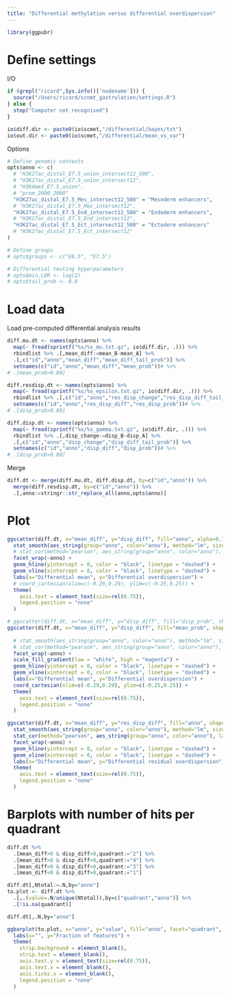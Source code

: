```yaml
---
title: "Differential methylation versus differential overdispersion"
---
```


```r
library(ggpubr)
```

# Define settings

I/O
```r
if (grepl("ricard",Sys.info()['nodename'])) {
  source("/Users/ricard/scnmt_gastrulation/settings.R")
} else {
  stop("Computer not recognised")
}

io$diff.dir <- paste0(io$scmet,"/differential/bayes/txt")
io$out.dir <- paste0(io$scmet,"/differential/mean_vs_var")
```

Options
```r
# Define genomic contexts
opts$anno <- c(
  # "H3K27ac_distal_E7.5_union_intersect12_500",
  # "H3K27ac_distal_E7.5_union_intersect12",
  # "H3K4me3_E7.5_union",
  # "prom_2000_2000"
  "H3K27ac_distal_E7.5_Mes_intersect12_500" = "Mesoderm enhancers",
  # "H3K27ac_distal_E7.5_Mes_intersect12",
  "H3K27ac_distal_E7.5_End_intersect12_500" = "Endoderm enhancers",
  # "H3K27ac_distal_E7.5_End_intersect12",
  "H3K27ac_distal_E7.5_Ect_intersect12_500" = "Ectoderm enhancers"
  # "H3K27ac_distal_E7.5_Ect_intersect12"
)

# Define groups
# opts$groups <- c("E6.5", "E7.5")

# Differential testing hyperparameters
# opts$min.LOR <- log(2)
# opts$tail_prob <- 0.8
```

# Load data

Load pre-computed differential analysis results
```r
diff.mu.dt <- names(opts$anno) %>% 
  map(~ fread(sprintf("%s/%s_mu.txt.gz", io$diff.dir, .))) %>%
  rbindlist %>% .[,mean_diff:=mean_B-mean_A] %>%
  .[,c("id","anno","mean_diff","mean_diff_tail_prob")] %>%
  setnames(c("id","anno","mean_diff","mean_prob"))# %>%
# .[mean_prob>0.80]

diff.resdisp.dt <- names(opts$anno) %>%
  map(~ fread(sprintf("%s/%s_epsilon.txt.gz", io$diff.dir, .))) %>%
  rbindlist %>% .[,c("id","anno","res_disp_change","res_disp_diff_tail_prob")] %>%
  setnames(c("id","anno","res_disp_diff","res_disp_prob"))# %>%
# .[disp_prob>0.80]

diff.disp.dt <- names(opts$anno) %>% 
  map(~ fread(sprintf("%s/%s_gamma.txt.gz", io$diff.dir, .))) %>%
  rbindlist %>% .[,disp_change:=disp_B-disp_A] %>%
  .[,c("id","anno","disp_change","disp_diff_tail_prob")] %>%
  setnames(c("id","anno","disp_diff","disp_prob"))# %>%
# .[disp_prob>0.80]
```

Merge
```r
diff.dt <- merge(diff.mu.dt, diff.disp.dt, by=c("id","anno")) %>%
  merge(diff.resdisp.dt, by=c("id","anno")) %>%
  .[,anno:=stringr::str_replace_all(anno,opts$anno)]
```

# Plot 

```r
ggscatter(diff.dt, x="mean_diff", y="disp_diff", fill="anno", alpha=0.7, shape=21, size=1.25) +
  stat_smooth(aes_string(group="anno", color="anno"), method="lm", size=0.75, se=T, alpha=0.25) +
  # stat_cor(method="pearson", aes_string(group="anno", color="anno"), label.x.npc = 0.6, label.y.npc = 0.9, size=3) +
  facet_wrap(~anno) + 
  geom_hline(yintercept = 0, color = "black", linetype = "dashed") +
  geom_vline(xintercept = 0, color = "black", linetype = "dashed") +
  labs(x="Differential mean", y="Differential overdispersion") +
  # coord_cartesian(xlim=c(-0.29,0.29), ylim=c(-0.25,0.25)) +
  theme(
    axis.text = element_text(size=rel(0.75)),
    legend.position = "none"
  )
```

```r
# ggscatter(diff.dt, x="mean_diff", y="disp_diff", fill="disp_prob", shape=21, size=1.25) +
ggscatter(diff.dt, x="mean_diff", y="disp_diff", fill="mean_prob", shape=21, size=1.25) +
  
  # stat_smooth(aes_string(group="anno", color="anno"), method="lm", size=0.75, se=T, alpha=0.25) +
  # stat_cor(method="pearson", aes_string(group="anno", color="anno"), label.x.npc = 0.6, label.y.npc = 0.9, size=3) +
  facet_wrap(~anno) + 
  scale_fill_gradient(low = "white", high = "magenta") +
  geom_hline(yintercept = 0, color = "black", linetype = "dashed") +
  geom_vline(xintercept = 0, color = "black", linetype = "dashed") +
  labs(x="Differential mean", y="Differential overdispersion") +
  coord_cartesian(xlim=c(-0.29,0.29), ylim=c(-0.25,0.25)) +
  theme(
    axis.text = element_text(size=rel(0.75)),
    legend.position = "none"
  )
```

```r
ggscatter(diff.dt, x="mean_diff", y="res_disp_diff", fill="anno", shape=21, size=1.25) +
  stat_smooth(aes_string(group="anno", color="anno"), method="lm", size=0.75, se=T, alpha=0.25) +
  stat_cor(method="pearson", aes_string(group="anno", color="anno"), label.x.npc = 0.6, label.y.npc = 0.12, size=3) +
  facet_wrap(~anno) + 
  geom_hline(yintercept = 0, color = "black", linetype = "dashed") +
  geom_vline(xintercept = 0, color = "black", linetype = "dashed") +
  labs(x="Differential mean", y="Differential residual overdispersion") +
  theme(
    axis.text = element_text(size=rel(0.75)),
    legend.position = "none"
  )
```

# Barplots with number of hits per quadrant


```r
diff.dt %>%
  .[mean_diff>0 & disp_diff>0,quadrant:="2"] %>%
  .[mean_diff>0 & disp_diff<0,quadrant:="4"] %>%
  .[mean_diff<0 & disp_diff<0,quadrant:="3"] %>%
  .[mean_diff<0 & disp_diff>0,quadrant:="1"]

diff.dt[,Ntotal:=.N,by="anno"]
to.plot <- diff.dt %>%
  .[,.(value=.N/unique(Ntotal)),by=c("quadrant","anno")] %>%
  .[!is.na(quadrant)]
```

```r
diff.dt[,.N,by="anno"]
```

```r
ggbarplot(to.plot, x="anno", y="value", fill="anno", facet="quadrant", width=0.9) +
  labs(x="", y="Fraction of features") +
  theme(
    strip.background = element_blank(),
    strip.text = element_blank(),
    axis.text.y = element_text(size=rel(0.75)),
    axis.text.x = element_blank(),
    axis.ticks.x = element_blank(),
    legend.position = "none"
  )
```

